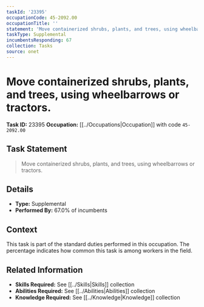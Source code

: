 ```yaml
---
taskId: '23395'
occupationCode: 45-2092.00
occupationTitle: ''
statement: 'Move containerized shrubs, plants, and trees, using wheelbarrows or tractors.'
taskType: Supplemental
incumbentsResponding: 67
collection: Tasks
source: onet
---
```

# Move containerized shrubs, plants, and trees, using wheelbarrows or tractors.

**Task ID:** 23395
**Occupation:** [[../Occupations|Occupation]] with code `45-2092.00`

## Task Statement

> Move containerized shrubs, plants, and trees, using wheelbarrows or tractors.

## Details

- **Type:** Supplemental
- **Performed By:** 67.0% of incumbents

## Context

This task is part of the standard duties performed in this occupation. The percentage indicates how common this task is among workers in the field.

## Related Information

- **Skills Required:** See [[../Skills|Skills]] collection
- **Abilities Required:** See [[../Abilities|Abilities]] collection
- **Knowledge Required:** See [[../Knowledge|Knowledge]] collection
